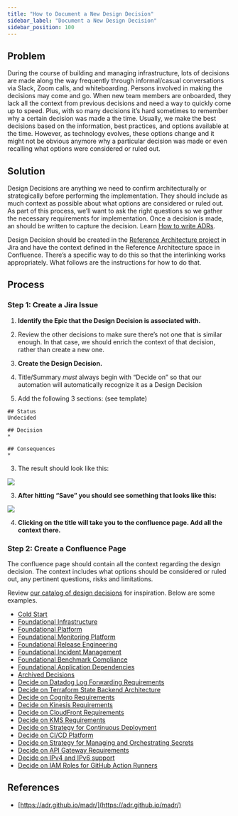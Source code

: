 ```yaml
---
title: "How to Document a New Design Decision"
sidebar_label: "Document a New Design Decision"
sidebar_position: 100
---
```


## Problem

During the course of building and managing infrastructure, lots of decisions are made along the way frequently through informal/casual conversations via Slack, Zoom calls, and whiteboarding. Persons involved in making the decisions may come and go. When new team members are onboarded, they lack all the context from previous decisions and need a way to quickly come up to speed. Plus, with so many decisions it’s hard sometimes to remember why a certain decision was made a the time. Usually, we make the best decisions based on the information, best practices, and options available at the time. However, as technology evolves, these options change and it might not be obvious anymore why a particular decision was made or even recalling what options were considered or ruled out.

## Solution

Design Decisions are anything we need to confirm architecturally or strategically before performing the implementation. They should include as much context as possible about what options are considered or ruled out. As part of this process, we’ll want to ask the right questions so we gather the necessary requirements for implementation. Once a decision is made, an should be written to capture the decision. Learn [How to write ADRs](/learn/maintenance/tutorials/how-to-write-adrs).

Design Decision should be created in the [Reference Architecture project](https://cloudposse.atlassian.net/jira/software/c/projects/REFARCH/boards/24/roadmap) in Jira and have the context defined in the Reference Architecture space in Confluence. There’s a specific way to do this so that the interlinking works appropriately. What follows are the instructions for how to do that.

## Process

### Step 1: Create a Jira Issue

1. **Identify the Epic that the Design Decision is associated with.**

1. Review the other decisions to make sure there’s not one that is similar enough. In that case, we should enrich the context of that decision, rather than create a new one.

2. **Create the Design Decision.**

1. Title/Summary _must_ always begin with “Decide on” so that our automation will automatically recognize it as a Design Decision

2. Add the following 3 sections: (see template)

```
## Status
Undecided

## Decision
*

## Consequences
*

```

3. The result should look like this:

<img src="/assets/refarch/cleanshot-2021-10-13-at-11.55.47@2x-20211013-165605.png" /><br/>

3. **After hitting “Save” you should see something that looks like this:**

<img src="/assets/refarch/cleanshot-2021-10-13-at-12.00.51@2x-20211013-170108.png" /><br/>

4. **Clicking on the title will take you to the confluence page. Add all the context there.**

### Step 2: Create a Confluence Page

The confluence page should contain all the context regarding the design decision. The context includes what options should be considered or ruled out, any pertinent questions, risks and limitations.

Review [our catalog of design decisions](/reference-architecture/design-decisions) for inspiration. Below are some examples.

- [Cold Start](/reference-architecture/fundamentals/design-decisions/cold-start)
- [Foundational Infrastructure](/reference-architecture/fundamentals/design-decisions/foundational-infrastructure)
- [Foundational Platform](/reference-architecture/fundamentals/design-decisions/foundational-platform)
- [Foundational Monitoring Platform](/reference-architecture/fundamentals/design-decisions/foundational-monitoring-platform)
- [Foundational Release Engineering](/reference-architecture/fundamentals/design-decisions/foundational-release-engineering)
- [Foundational Incident Management](/reference-architecture/fundamentals/design-decisions/foundational-incident-management)
- [Foundational Benchmark Compliance](/reference-architecture/fundamentals/design-decisions/foundational-benchmark-compliance)
- [Foundational Application Dependencies](/reference-architecture/fundamentals/design-decisions/foundational-application-dependencies)
- [Archived Decisions](/reference-architecture/fundamentals/design-decisions/archived-decisions)
- [Decide on Datadog Log Forwarding Requirements](/reference-architecture/fundamentals/design-decisions/decide-on-datadog-log-forwarding-requirements)
- [Decide on Terraform State Backend Architecture](/reference-architecture/fundamentals/design-decisions/decide-on-terraform-state-backend-architecture)
- [Decide on Cognito Requirements](/reference-architecture/fundamentals/design-decisions/decide-on-cognito-requirements)
- [Decide on Kinesis Requirements](/reference-architecture/fundamentals/design-decisions/decide-on-kinesis-requirements)
- [Decide on CloudFront Requirements](/reference-architecture/fundamentals/design-decisions/decide-on-cloudfront-requirements)
- [Decide on KMS Requirements](/reference-architecture/fundamentals/design-decisions/decide-on-kms-requirements)
- [Decide on Strategy for Continuous Deployment](/reference-architecture/fundamentals/design-decisions/decide-on-strategy-for-continuous-deployment)
- [Decide on CI/CD Platform](/reference-architecture/fundamentals/design-decisions/decide-on-ci-cd-platform)
- [Decide on Strategy for Managing and Orchestrating Secrets](/reference-architecture/fundamentals/design-decisions/decide-on-strategy-for-managing-and-orchestrating-secrets)
- [Decide on API Gateway Requirements](/reference-architecture/fundamentals/design-decisions/decide-on-api-gateway-requirements)
- [Decide on IPv4 and IPv6 support](/reference-architecture/fundamentals/design-decisions/decide-on-ipv4-and-ipv6-support)
- [Decide on IAM Roles for GitHub Action Runners](/reference-architecture/fundamentals/design-decisions/decide-on-iam-roles-for-github-action-runners)

## References

- [https://adr.github.io/madr/](https://adr.github.io/madr/)



